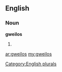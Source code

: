==English==

===Noun===
'''gweilos'''

# {{plural of|[[gweilo]]}}

[[Category:English plurals]]

[[ar:gweilos]]
[[my:gweilos]]